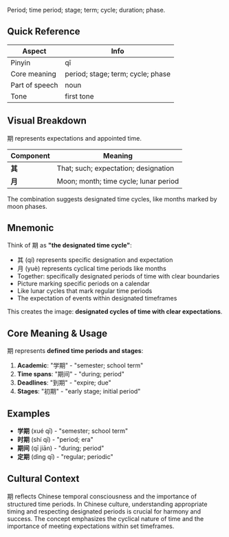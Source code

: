 Period; time period; stage; term; cycle; duration; phase.

## Quick Reference

| Aspect         | Info                              |
| -------------- | --------------------------------- |
| Pinyin         | qī                                |
| Core meaning   | period; stage; term; cycle; phase |
| Part of speech | noun                              |
| Tone           | first tone                        |

## Visual Breakdown

期 represents expectations and appointed time.

| Component | Meaning                                 |
| --------- | --------------------------------------- |
| **其**    | That; such; expectation; designation    |
| **月**    | Moon; month; time cycle; lunar period   |

The combination suggests designated time cycles, like months marked by moon phases.

## Mnemonic

Think of 期 as **"the designated time cycle"**:

- 其 (qí) represents specific designation and expectation
- 月 (yuè) represents cyclical time periods like months
- Together: specifically designated periods of time with clear boundaries
- Picture marking specific periods on a calendar
- Like lunar cycles that mark regular time periods
- The expectation of events within designated timeframes

This creates the image: **designated cycles of time with clear expectations**.

## Core Meaning & Usage

期 represents **defined time periods and stages**:

1. **Academic**: "学期" - "semester; school term"
2. **Time spans**: "期间" - "during; period"
3. **Deadlines**: "到期" - "expire; due"
4. **Stages**: "初期" - "early stage; initial period"

## Examples

- **学期** (xué qī) - "semester; school term"
- **时期** (shí qī) - "period; era"
- **期间** (qī jiān) - "during; period"
- **定期** (dìng qī) - "regular; periodic"

## Cultural Context

期 reflects Chinese temporal consciousness and the importance of structured time periods. In Chinese culture, understanding appropriate timing and respecting designated periods is crucial for harmony and success. The concept emphasizes the cyclical nature of time and the importance of meeting expectations within set timeframes.
